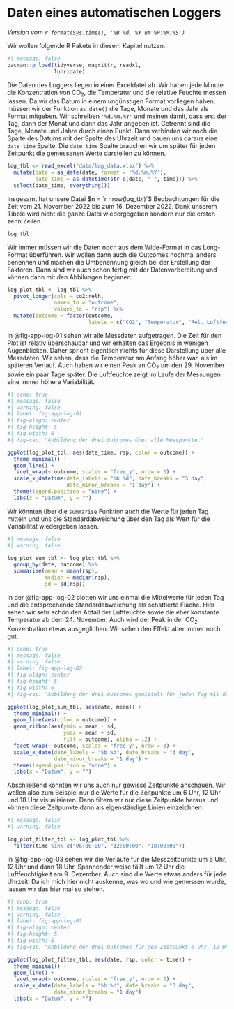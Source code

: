 # Daten eines automatischen Loggers {#sec-app-logger}

*Version vom `r format(Sys.time(), '%B %d, %Y um %H:%M:%S')`*

Wir wollen folgende R Pakete in diesem Kapitel nutzen.

```r
#| message: false
pacman::p_load(tidyverse, magrittr, readxl,
               lubridate)
```

Die Daten des Loggers liegen in einer Exceldatei ab. Wir haben jede Minute die Konzentration von CO$_2$, die Temperatur und die relative Feuchte messen lassen. Da wir das Datum in einem ungünstigen Format vorliegen haben, müssen wir der Funktion `as_date()` die Tage, Monate und das Jahr als Format mitgeben. Wir schreiben `'%d.%m.%Y'` und meinen damit, dass erst der Tag, dann der Monat und dann das Jahr angeben ist. Getrennt sind die Tage, Monate und Jahre durch einen Punkt. Dann verbinden wir noch die Spalte des Datums mit der Spalte des Uhrzeit und bauen uns daraus eine `date_time` Spalte. Die `date_time` Spalte brauchen wir um später für jeden Zeitpunkt die gemessenen Werte darstellen zu können.

```r
log_tbl <- read_excel("data/log_data.xlsx") %>% 
  mutate(date = as_date(date, format = '%d.%m.%Y'),
         date_time = as_datetime(str_c(date, " ", time))) %>% 
  select(date_time, everything())
```

Insgesamt hat unsere Datei $n = `r nrow(log_tbl)`$ Beobachtungen für die Zeit vom 21. November 2022 bis zum 16. Dezember 2022. Dank unserem Tibble wird nicht die ganze Datei wiedergegeben sondern nur die ersten zehn Zeilen.

```r
log_tbl
```

Wir immer müssen wir die Daten noch aus dem Wide-Format in das Long-Format überführen. Wir wollen dann auch die Outcomes nochmal anders benennen und machen die Umbenennung gleich bei der Erstellung der Faktoren. Dann sind wir auch schon fertig mit der Datenvorbereitung und können dann mit den Abbilungen beginnen.

```r
log_plot_tbl <- log_tbl %>% 
  pivot_longer(cols = co2:relh, 
               names_to = "outcome",
               values_to = "rsp") %>% 
  mutate(outcome = factor(outcome, 
                          labels = c("CO2", "Temperatur", "Rel. Luftfeuchtigkeit"))) 
```

In @fig-app-log-01 sehen wir alle Messdaten aufgetragen. Die Zeit für den Plot ist relativ überschaubar und wir erhalten das Ergebnis in wenigen Augenblicken. Daher spricht eigentlich nichts für diese Darstellung über alle Messdaten. Wir sehen, dass die Temperatur am Anfang höher war, als im späteren Verlauf. Auch haben wir einen Peak an CO$_2$ um den 29. November sowie ein paar Tage später. Die Luftfeuchte zeigt im Laufe der Messungen eine immer höhere Variabilität.

```r
#| echo: true
#| message: false
#| warning: false
#| label: fig-app-log-01
#| fig-align: center
#| fig-height: 5
#| fig-width: 6
#| fig-cap: "Abbildung der drei Outcomes über alle Messpunkte."

ggplot(log_plot_tbl, aes(date_time, rsp, color = outcome)) +
  theme_minimal() +
  geom_line() +
  facet_wrap(~ outcome, scales = "free_y", nrow = 3) +
  scale_x_datetime(date_labels = "%b %d", date_breaks = "3 day",
                   date_minor_breaks = "1 day") +
  theme(legend.position = "none") +
  labs(x = "Datum", y = "")
```

Wir könnten über die `summarise` Funktion auch die Werte für jeden Tag mitteln und uns die Standardabweichung über den Tag als Wert für die Variabilität wiedergeben lassen.

```r
#| message: false
#| warning: false

log_plot_sum_tbl <- log_plot_tbl %>% 
  group_by(date, outcome) %>% 
  summarise(mean = mean(rsp),
            median = median(rsp),
            sd = sd(rsp))
```

In der @fig-app-log-02 plotten wir uns einmal die Mittelwerte für jeden Tag und die entsprechende Standardabweichung als schattierte Fläche. Hier sehen wir sehr schön den Abfall der Luftfeuchte sowie die eher konstante Temperatur ab dem 24. November. Auch wird der Peak in der CO$_2$ Konzentration etwas ausgeglichen. Wir sehen den Effekt aber immer noch gut.

```r
#| echo: true
#| message: false
#| warning: false
#| label: fig-app-log-02
#| fig-align: center
#| fig-height: 5
#| fig-width: 6
#| fig-cap: "Abbildung der drei Outcomes gemittelt für jeden Tag mit der Standardabweichung für den jeweiligen Tag über alle Zeitpunkte."

ggplot(log_plot_sum_tbl, aes(date, mean)) +
  theme_minimal() +
  geom_line(aes(color = outcome)) +
  geom_ribbon(aes(ymin = mean - sd, 
                  ymax = mean + sd, 
                  fill = outcome), alpha = .2) +
  facet_wrap(~ outcome, scales = "free_y", nrow = 3) +
  scale_x_date(date_labels = "%b %d", date_breaks = "3 day",
               date_minor_breaks = "1 day") +
  theme(legend.position = "none") +
  labs(x = "Datum", y = "")
```

Abschließend könnten wir uns auch nur gewisse Zeitpunkte anschauen. Wir wollen also zum Beispiel nur die Werte für die Zeitpunkte um 6 Uhr, 12 Uhr und 18 Uhr visualisieren. Dann filtern wir nur diese Zeitpunkte heraus und können diese Zeitpunkte dann als eigenständige Linien einzeichnen.

```r
#| message: false
#| warning: false

log_plot_filter_tbl <- log_plot_tbl %>% 
  filter(time %in% c("06:00:00", "12:00:00", "18:00:00"))
```

In @fig-app-log-03 sehen wir die Verläufe für die Messzeitpunkte um 6 Uhr, 12 Uhr und dann 18 Uhr. Spannender weise fällt um 12 Uhr die Luftfeuchtigkeit am 9. Dezember. Auch sind die Werte etwas anders für jede Uhrzeit. Da ich mich hier nicht auskenne, was wo und wie gemessen wurde, lassen wir das hier mal so stehen.

```r
#| echo: true
#| message: false
#| warning: false
#| label: fig-app-log-03
#| fig-align: center
#| fig-height: 5
#| fig-width: 6
#| fig-cap: "Abbildung der drei Outcomes für den Zeitpunkt 6 Uhr, 12 Uhr und 18 Uhr."

ggplot(log_plot_filter_tbl, aes(date, rsp, color = time)) +
  theme_minimal() +
  geom_line() +
  facet_wrap(~ outcome, scales = "free_y", nrow = 3) +
  scale_x_date(date_labels = "%b %d", date_breaks = "3 day",
               date_minor_breaks = "1 day") +
  labs(x = "Datum", y = "")
```
